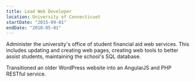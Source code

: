 ```yaml
---
title: Lead Web Developer
location: University of Connecticuet
startDate: "2015-09-01"
endDate: "2018-05-01"
---
```


Administer the university's office of student financial aid web services.
This includes updating and creating web pages, creating web tools to
better assist students, maintaining the school's SQL database.

Transitioned an older WordPress website into an AngularJS
and PHP RESTful service.
